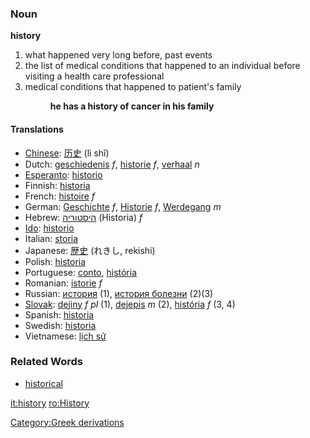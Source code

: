 ===Noun===
'''history'''

# what happened very long before, past events
# the list of medical conditions that happened to an individual before visiting a health care professional
# medical conditions that happened to patient's family
#:'''he has a history of cancer in his family'''

====Translations====
*[[Chinese]]: [[历史]] (lì shǐ)
*Dutch: [[geschiedenis]] ''f'', [[historie]] ''f'', [[verhaal]] ''n''
*[[Esperanto]]: [[historio]]
*Finnish: [[historia#Finnish|historia]]
*French: [[histoire]] ''f''
*German: [[Geschichte]] ''f'', [[Historie]] ''f'', [[Werdegang]] ''m''
*Hebrew: [[היסטוריה]] (Historia) ''f''
*[[Ido]]: [[historio]]
*Italian: [[storia]]
*Japanese: [[歴史]] (れきし, rekishi)
*Polish: [[historia]]
*Portuguese: [[conto]], [[história]]
*Romanian: [[istorie]] ''f''
*Russian: [[история]] (1), [[история болезни]] (2)(3)
*[[Slovak]]: [[dejiny]] ''f pl'' (1), [[dejepis]] ''m'' (2), [[história]] ''f'' (3, 4)
*Spanish: [[historia]]
*Swedish: [[historia]]
*Vietnamese: [[lịch sử]]

===Related Words===
* [[historical]]

[[it:history]]
[[ro:History]]
[[Category:Greek derivations]]